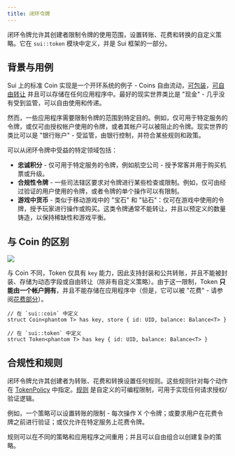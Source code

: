 ```yaml
---
title: 闭环令牌
---
```



闭环令牌允许其创建者限制令牌的使用范围，设置转账、花费和转换的自定义策略。它在 `sui::token` 模块中定义，并是 Sui 框架的一部分。

## 背景与用例

Sui 上的标准 Coin 实现是一个开环系统的例子 - Coins 自由流动，[可包装](/concepts/object-ownership/wrapped)，[可自由转让](/concepts/dynamic-fields/transfers/custom-rules#the-store-ability-and-transfer-rules) 并且可以存储在任何应用程序中。最好的现实世界类比是 "现金" - 几乎没有受到监管，可以自由使用和传递。

然而，一些应用程序需要限制令牌的范围到特定目的。例如，仅可用于特定服务的令牌，或仅可由授权帐户使用的令牌，或者其帐户可以被阻止的令牌。现实世界的类比可以是 "银行账户" - 受监管，由银行控制，并符合某些规则和政策。

可以从闭环令牌中受益的特定领域包括：

- **忠诚积分** - 仅可用于特定服务的令牌，例如航空公司 - 授予常客并用于购买机票或升级。
- **合规性令牌** - 一些司法辖区要求对令牌进行某些检查或限制。例如，仅可由经过验证的用户使用的令牌，或者令牌的单个操作可以有限制。
- **游戏中货币** - 类似于移动游戏中的 "宝石" 和 "钻石"：仅可在游戏中使用的令牌，授予玩家进行操作或购买。这类令牌通常不能转让，并且以预定义的数量铸造，以保持稀缺性和游戏平衡。

## 与 Coin 的区别

<img className="balance-coin-token" src={BalanceTokenCoin} />

与 Coin 不同，Token 仅具有 `key` 能力，因此支持封装和公共转账，并且不能被封装、存储为动态字段或自由转让（除非有自定义策略）。由于这一限制，Token **只能由一个帐户拥有**，并且不能存储在应用程序中（但是，它可以被 "花费" - 请参阅[花费部分](./closed-loop-token/spending.mdx)）。

```move
// 在 `sui::coin` 中定义
struct Coin<phantom T> has key, store { id: UID, balance: Balance<T> }

// 在 `sui::token` 中定义
struct Token<phantom T> has key { id: UID, balance: Balance<T> }
```

## 合规性和规则

闭环令牌允许其创建者为转账、花费和转换设置任何规则。这些规则针对每个动作在 [TokenPolicy](./closed-loop-token/token-policy.mdx) 中指定。[规则](./closed-loop-token/rules.mdx) 是自定义的可编程限制，可用于实现任何请求授权/验证逻辑。

例如，一个策略可以设置转账的限制 - 每次操作 X 个令牌；或要求用户在花费令牌之前进行验证；或仅允许在特定服务上花费令牌。

规则可以在不同的策略和应用程序之间重用；并且可以自由组合以创建复杂的策略。
